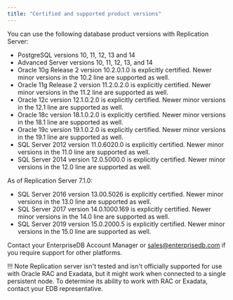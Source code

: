 ```yaml
---
title: "Certified and supported product versions"
---
```


You can use the following database product versions with Replication Server:

-   PostgreSQL versions 10, 11, 12, 13 and 14
-   Advanced Server versions 10, 11, 12, 13, and 14
-   Oracle 10g Release 2 version 10.2.0.1.0 is explicitly certified. Newer minor versions in the 10.2 line are supported as well.
-   Oracle 11g Release 2 version 11.2.0.2.0 is explicitly certified. Newer minor versions in the 11.2 line are supported as well.
-   Oracle 12c version 12.1.0.2.0 is explicitly certified. Newer minor versions in the 12.1 line are supported as well.
-   Oracle 18c version 18.1.0.2.0 is explicitly certified. Newer minor versions in the 18.1 line are supported as well.
-   Oracle 19c version 19.1.0.2.0 is explicitly certified. Newer minor versions in the 19.1 line are supported as well.
-   SQL Server 2012 version 11.0.6020.0 is explicitly certified. Newer minor versions in the 11.0 line are supported as well.
-   SQL Server 2014 version 12.0.5000.0 is explicitly certified. Newer minor versions in the 12.0 line are supported as well.

As of Replication Server 7.1.0:
- SQL Server 2016 version 13.00.5026 is explicitly certified. Newer minor versions in the 13.0 line are supported as well.
- SQL Server 2017 version 14.0.1000.169 is explicitly certified. Newer minor versions in the 14.0 line are supported as well.
- SQL Server 2019 version 15.0.2000.5 is explicitly certified. Newer minor versions in the 15.0 line are supported as well.

Contact your EnterpriseDB Account Manager or [sales@enterprisedb.com](mailto:sales@enterprisedb.com) if you require support for other platforms.

!!! Note
    Replication server isn't tested and isn't officially supported for use with Oracle RAC and Exadata, but it might work when connected to a single persistent node. To determine its ability to work with RAC or Exadata, contact your EDB representative.
